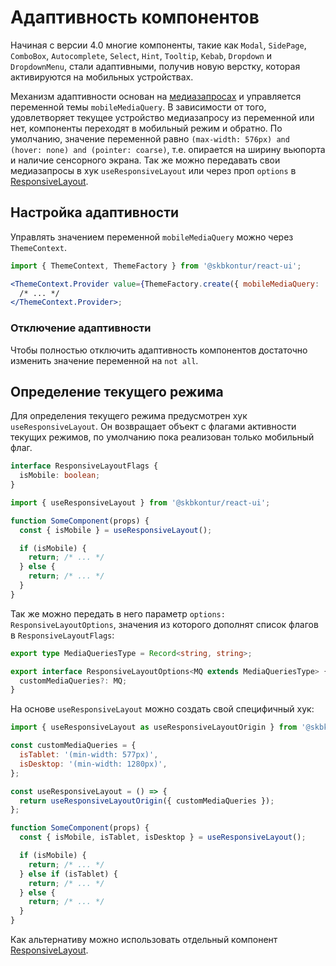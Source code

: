 
<Meta title="COMMON/Mobiles" />

# Адаптивность компонентов

Начиная с версии 4.0 многие компоненты, такие как `Modal`, `SidePage`, `ComboBox`, `Autocomplete`, `Select`, `Hint`, `Tooltip`, `Kebab`, `Dropdown` и `DropdownMenu`, стали адаптивными, получив новую верстку, которая активируются на мобильных устройствах.

Механизм адаптивности основан на [медиазапросах](https://developer.mozilla.org/en-US/docs/Web/CSS/Media_Queries) и управляется переменной темы `mobileMediaQuery`. В зависимости от того, удовлетворяет текущее устройство медиазапросу из переменной или нет, компоненты переходят в мобильный режим и обратно. По умолчанию, значение переменной равно `(max-width: 576px) and (hover: none) and (pointer: coarse)`, т.е. опирается на ширину вьюпорта и наличие сенсорного экрана.
Так же можно передавать свои медиазапросы в хук `useResponsiveLayout` или через проп `options` в [ResponsiveLayout](?path=/docs/layout-responsivelayout--docs).

## Настройка адаптивности

Управлять значением переменной `mobileMediaQuery` можно через `ThemeContext`.

```jsx static
import { ThemeContext, ThemeFactory } from '@skbkontur/react-ui';

<ThemeContext.Provider value={ThemeFactory.create({ mobileMediaQuery: '(max-width: 768px)' })}>
  /* ... */
</ThemeContext.Provider>;
```

### Отключение адаптивности

Чтобы полностью отключить адаптивность компонентов достаточно изменить значение переменной на `not all`.

## Определение текущего режима

Для определения текущего режима предусмотрен хук `useResponsiveLayout`.
Он возвращает объект с флагами активности текущих режимов, по умолчанию пока реализован только мобильный флаг.

```ts static
interface ResponsiveLayoutFlags {
  isMobile: boolean;
}
```

```jsx static
import { useResponsiveLayout } from '@skbkontur/react-ui';

function SomeComponent(props) {
  const { isMobile } = useResponsiveLayout();

  if (isMobile) {
    return; /* ... */
  } else {
    return; /* ... */
  }
}
```

Так же можно передать в него параметр `options: ResponsiveLayoutOptions`, значения из которого дополнят список флагов в `ResponsiveLayoutFlags`:

```ts static
export type MediaQueriesType = Record<string, string>;

export interface ResponsiveLayoutOptions<MQ extends MediaQueriesType> {
  customMediaQueries?: MQ;
}
```

На основе `useResponsiveLayout` можно создать свой специфичный хук:

```jsx static
import { useResponsiveLayout as useResponsiveLayoutOrigin } from '@skbkontur/react-ui';

const customMediaQueries = {
  isTablet: '(min-width: 577px)',
  isDesktop: '(min-width: 1280px)',
};

const useResponsiveLayout = () => {
  return useResponsiveLayoutOrigin({ customMediaQueries });
};

function SomeComponent(props) {
  const { isMobile, isTablet, isDesktop } = useResponsiveLayout();

  if (isMobile) {
    return; /* ... */
  } else if (isTablet) {
    return; /* ... */
  } else {
    return; /* ... */
  }
}
```

Как альтернативу можно использовать отдельный компонент [ResponsiveLayout](?path=/docs/layout-responsivelayout--docs).
